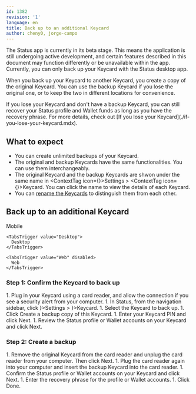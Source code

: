 ```yaml
---
id: 1382
revision: '1'
language: en
title: Back up to an additional Keycard
author: cheny0, jorge-campo
---
```


<Admonition type="beta" status="Status app is currently in beta stage">
  The Status app is currently in its beta stage. This means the application is still undergoing active development, and certain features described in this document may function differently or be unavailable within the app.
</Admonition>

<Admonition type="info">
  Currently, you can only back up your Keycard with the Status desktop app.
</Admonition>

When you back up your Keycard to another Keycard, you create a copy of the original Keycard. You can use the backup Keycard if you lose the original one, or to keep the two in different locations for convenience.

<Admonition type="tip">
  If you lose your Keycard and don't have a backup Keycard, you can still recover your Status profile and Wallet funds as long as you have the recovery phrase. For more details, check out [If you lose your Keycard](./if-you-lose-your-keycard.mdx).
</Admonition>

## What to expect

- You can create unlimited backups of your Keycard.
- The original and backup Keycards have the same functionalities. You can use them interchangeably.
- The original Keycard and the backup Keycards are shwon under the same name in <ContextTag icon={<SettingsDesktopIcon />}>Settings</ContextTag> > <ContextTag icon={<KeycardDesktopIcon />}>Keycard</ContextTag>. You can click the name to view the details of each Keycard.
- You can [rename the Keycards](./rename-your-keycard.mdx) to distinguish them from each other.

## Back up to an additional Keycard

<Tabs defaultValue="Desktop">
  <TabsList size={32}>
    <TabsTrigger value="Mobile" disabled>
      Mobile
    </TabsTrigger>

    <TabsTrigger value="Desktop">
      Desktop
    </TabsTrigger>

    <TabsTrigger value="Web" disabled>
      Web
    </TabsTrigger>
  </TabsList>

  ### Step 1: Confirm the Keycard to back up

  <TabsContent value="Desktop">
    1. Plug in your Keycard using a card reader, and allow the connection if you see a security alert from your computer.
    1. In Status, from the navigation sidebar, click <ContextTag icon={<SettingsDesktopIcon />}>Settings</ContextTag> > <ContextTag icon={<KeycardDesktopIcon />}>Keycard</ContextTag>.
    1. Select the Keycard to back up.
    1. Click <ContextTag>Create a backup copy of this Keycard</ContextTag>.
    1. Enter your Keycard PIN and click <ContextTag>Next</ContextTag>.
    1. Review the Status profile or Wallet accounts on your Keycard and click <ContextTag>Next</ContextTag>.
  </TabsContent>

  ### Step 2: Create a backup

  <TabsContent value="Desktop">
    1. Remove the original Keycard from the card reader and unplug the card reader from your computer. Then click <ContextTag>Next</ContextTag>.
    1. Plug the card reader again into your computer and insert the backup Keycard into the card reader.
    1. Confirm the Status profile or Wallet accounts on your Keycard and click <ContextTag>Next</ContextTag>.
    1. Enter the recovery phrase for the profile or Wallet accounts.
    1. Click <ContextTag>Done</ContextTag>.
  </TabsContent>
</Tabs>
